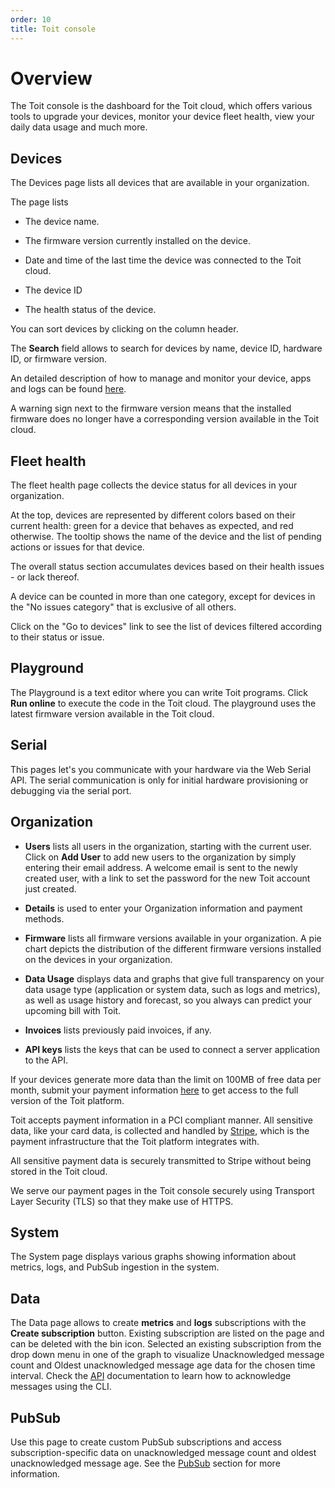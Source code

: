 ```yaml
---
order: 10
title: Toit console
---
```


# Overview

The Toit console is the dashboard for the Toit cloud, which offers various tools to upgrade your devices, monitor your device fleet health, view your daily data usage and much more.

## Devices

The Devices page lists all devices that are available in your organization.

The page lists

- The device name.

- The firmware version currently installed on the device.

- Date and time of the last time the device was connected to the Toit cloud.

- The device ID

- The health status of the device.

You can sort devices by clicking on the column header.

The **Search** field allows to search for devices by name, device ID, hardware ID, or firmware version.

An detailed description of how to manage and monitor your device, apps and logs can be found [here](../devicemanagement).

<Note>

A warning sign next to the firmware version means that the installed firmware does no longer have a corresponding version available in the Toit cloud.

</Note>

## Fleet health

The fleet health page collects the device status for all devices in your organization.

At the top, devices are represented by different colors based on their current health: green for a device that behaves as expected, and red otherwise.
The tooltip shows the name of the device and the list of pending actions or issues for that device.

The overall status section accumulates devices based on their health issues - or lack thereof.

<Note>

A device can be counted in more than one category, except for devices in the
"No issues category" that is exclusive of all others.

</Note>

Click on the "Go to devices" link to see the list of devices filtered according to their status or issue.

## Playground

The Playground is a text editor where you can write Toit programs. Click **Run online** to execute the code in the Toit cloud. The playground uses the latest firmware version available in the Toit cloud.

## Serial

This pages let's you communicate with your hardware via the Web Serial API. The serial communication is only for initial hardware provisioning or debugging via the serial port.

## Organization

- **Users** lists all users in the organization, starting with the current user. Click on **Add User** to add new users to the organization by simply entering their email address. A welcome email is sent to the newly created user, with a link to set the password for the new Toit account just created.

- **Details** is used to enter your Organization information and payment methods.

- **Firmware** lists all firmware versions available in your organization. A pie chart depicts the distribution of the different firmware versions installed on the devices in your organization.

- **Data Usage** displays data and graphs that give full transparency on your data usage type (application or system data, such as logs and metrics), as well as usage history and forecast, so you always can predict your upcoming bill with Toit.

- **Invoices** lists previously paid invoices, if any.

- **API keys** lists the keys that can be used to connect a server application to the API.

<Note title="Payment">


If your devices generate more data than the limit on 100MB of free data per month, submit your payment information [here](https://console.toit.io/organization/details) to get access to the full version of the Toit platform.

Toit accepts payment information in a PCI compliant manner. All sensitive data, like your card data, is collected and handled by [Stripe](https://stripe.com/), which is the payment infrastructure that the Toit platform integrates with.

All sensitive payment data is securely transmitted to Stripe without being stored in the Toit cloud.

We serve our payment pages in the Toit console securely using Transport Layer Security (TLS) so that they make use of HTTPS.

</Note>

## System

The System page displays various graphs showing information about metrics, logs, and PubSub ingestion in the system.

## Data

The Data page allows to create **metrics** and **logs** subscriptions with the **Create subscription** button. Existing subscription are listed on the page and can be deleted with the bin icon. Selected an existing subscription from the drop down menu in one of the graph to visualize Unacknowledged message count and Oldest unacknowledged message age data for the chosen time interval.
Check the [API](../../../apis/api) documentation to learn how to acknowledge messages using the CLI.

## PubSub

Use this page to create custom PubSub subscriptions and access subscription-specific data on unacknowledged message count and oldest unacknowledged message age.
See the [PubSub](../../../apis/pubsub) section for more information.
